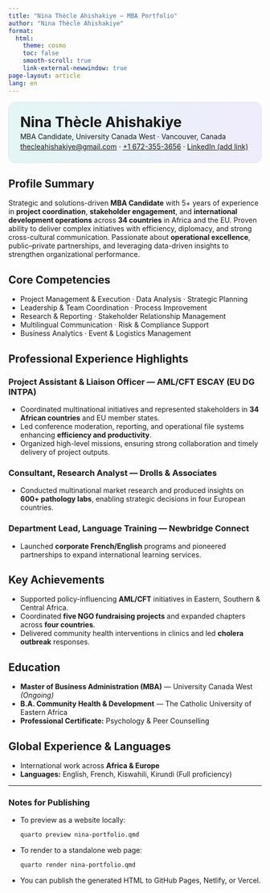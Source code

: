 ```yaml
---
title: "Nina Thècle Ahishakiye — MBA Portfolio"
author: "Nina Thècle Ahishakiye"
format:
  html:
    theme: cosmo
    toc: false
    smooth-scroll: true
    link-external-newwindow: true
page-layout: article
lang: en
---
```


<!-- Optional brand header -->
<div style="padding:1.2rem 1.4rem; border-radius:14px; background: linear-gradient(90deg, rgba(79,209,197,.15), rgba(167,139,250,.15)); border:1px solid rgba(0,0,0,.06);">
  <h1 style="margin:.2rem 0">Nina Thècle Ahishakiye</h1>
  <p style="margin:.2rem 0 .2rem 0;">MBA Candidate, University Canada West · Vancouver, Canada</p>
  <p style="margin:.2rem 0;">
    <a href="mailto:thecleahishakiye@gmail.com">thecleahishakiye@gmail.com</a> · 
    <a href="tel:+16723553656">+1 672-355-3656</a> · 
    <a href="#">LinkedIn (add link)</a>
  </p>
</div>

## Profile Summary

Strategic and solutions-driven **MBA Candidate** with 5+ years of experience in **project coordination**, **stakeholder engagement**, and **international development operations** across **34 countries** in Africa and the EU. Proven ability to deliver complex initiatives with efficiency, diplomacy, and strong cross-cultural communication. Passionate about **operational excellence**, public–private partnerships, and leveraging data-driven insights to strengthen organizational performance.

## Core Competencies

- Project Management & Execution · Data Analysis · Strategic Planning  
- Leadership & Team Coordination · Process Improvement  
- Research & Reporting · Stakeholder Relationship Management  
- Multilingual Communication · Risk & Compliance Support  
- Business Analytics · Event & Logistics Management

## Professional Experience Highlights

### Project Assistant & Liaison Officer — AML/CFT ESCAY (EU DG INTPA)

- Coordinated multinational initiatives and represented stakeholders in **34 African countries** and EU member states.  
- Led conference moderation, reporting, and operational file systems enhancing **efficiency and productivity**.  
- Organized high-level missions, ensuring strong collaboration and timely delivery of project outputs.

### Consultant, Research Analyst — Drolls & Associates

- Conducted multinational market research and produced insights on **600+ pathology labs**, enabling strategic decisions in four European countries.

### Department Lead, Language Training — Newbridge Connect

- Launched **corporate French/English** programs and pioneered partnerships to expand international learning services.

## Key Achievements

- Supported policy-influencing **AML/CFT** initiatives in Eastern, Southern & Central Africa.  
- Coordinated **five NGO fundraising projects** and expanded chapters across **four countries**.  
- Delivered community health interventions in clinics and led **cholera outbreak** responses.

## Education

- **Master of Business Administration (MBA)** — University Canada West *(Ongoing)*  
- **B.A. Community Health & Development** — The Catholic University of Eastern Africa  
- **Professional Certificate:** Psychology & Peer Counselling

## Global Experience & Languages

- International work across **Africa & Europe**  
- **Languages:** English, French, Kiswahili, Kirundi (Full proficiency)

---

### Notes for Publishing

- To preview as a website locally:  
  ```bash
  quarto preview nina-portfolio.qmd
  ```
- To render to a standalone web page:  
  ```bash
  quarto render nina-portfolio.qmd
  ```
- You can publish the generated HTML to GitHub Pages, Netlify, or Vercel.

